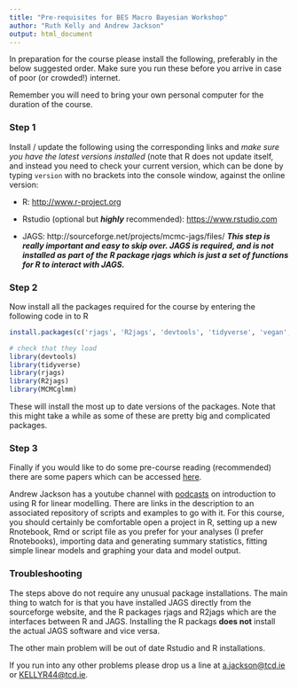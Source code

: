 ---
title: "Pre-requisites for BES Macro Bayesian Workshop"
author: "Ruth Kelly and Andrew Jackson"
output: html_document
---

In preparation for the course please install the following, preferably in the below suggested order. Make sure you run these before you arrive in case of poor (or crowded!) internet.

Remember you will need to bring your own personal computer for the duration of the course.

### Step 1

Install / update the following using the corresponding links and *make sure you have the latest versions installed* (note that R does not update itself, and instead you need to check your current version,  which can be done by typing `version` with no brackets into the console window, against the online version:

-	R: [http://www.r-project.org](http://www.r-project.org)

-	Rstudio (optional but **_highly_** recommended): [https://www.rstudio.com](https://www.rstudio.com)

-	JAGS: http://sourceforge.net/projects/mcmc-jags/files/ **_This step is really important and easy to skip over. JAGS is required, and is not installed as part of the R package rjags which is just a set of functions for R to interact with JAGS._**

### Step 2

Now install all the packages required for the course by entering the following code in to R

```{r,eval=FALSE}
install.packages(c('rjags', 'R2jags', 'devtools', 'tidyverse', 'vegan', 'ellipse', 'MCMCglmm'))

# check that they load
library(devtools) 
library(tidyverse)
library(rjags)
library(R2jags)
library(MCMCglmm)

```

These will install the most up to date versions of the packages. Note that this might take a while as some of these are pretty big and complicated packages.

 
### Step 3
 
Finally if you would like to do some pre-course reading (recommended) there are some papers which can be accessed [here](https://github.com/andrewcparnell/simms_course/tree/master/papers).

Andrew Jackson has a youtube channel with [podcasts](https://www.youtube.com/playlist?list=PLXXzyqr0tEhPRNDuEQ6wcvMcpAkGRjVqs) on introduction to using R for linear modelling. There are links in the description to an associated repository of scripts and examples to go with it. For this course, you should certainly be comfortable open a project in R, setting up a new Rnotebook, Rmd or script file as you prefer for your analyses (I prefer Rnotebooks), importing data and generating summary statistics, fitting simple linear models and graphing your data and model output.


### Troubleshooting 

The steps above do not require any unusual package installations. The main thing to watch for is that you have installed JAGS directly from the sourceforge website, and the R packages rjags and R2jags which are the interfaces between R and JAGS. Installing the R packags **does not** install the actual JAGS software and vice versa.

The other main problem will be out of date Rstudio and R installations.

If you run into any other problems please drop us a line at <a.jackson@tcd.ie> or <KELLYR44@tcd.ie>.

